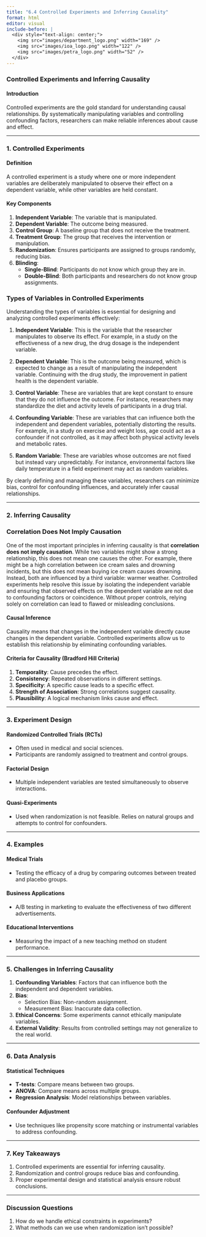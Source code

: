 ---
title: "6.4 Controlled Experiments and Inferring Causality"
format: html
editor: visual
include-before: |
  <div style="text-align: center;">
    <img src="images/department_logo.png" width="169" />
    <img src="images/ioa_logo.png" width="122" />
    <img src="images/petra_logo.png" width="52" />
  </div>
---

### **Controlled Experiments and Inferring Causality**

#### **Introduction**

Controlled experiments are the gold standard for understanding causal relationships. By systematically manipulating variables and controlling confounding factors, researchers can make reliable inferences about cause and effect.

------------------------------------------------------------------------

### **1. Controlled Experiments**

#### **Definition**

A controlled experiment is a study where one or more independent variables are deliberately manipulated to observe their effect on a dependent variable, while other variables are held constant.

#### **Key Components**

1.  **Independent Variable**: The variable that is manipulated.
2.  **Dependent Variable**: The outcome being measured.
3.  **Control Group**: A baseline group that does not receive the treatment.
4.  **Treatment Group**: The group that receives the intervention or manipulation.
5.  **Randomization**: Ensures participants are assigned to groups randomly, reducing bias.
6.  **Blinding**:
    -   **Single-Blind**: Participants do not know which group they are in.
    -   **Double-Blind**: Both participants and researchers do not know group assignments.

### **Types of Variables in Controlled Experiments**

Understanding the types of variables is essential for designing and analyzing controlled experiments effectively:

1.  **Independent Variable**: This is the variable that the researcher manipulates to observe its effect. For example, in a study on the effectiveness of a new drug, the drug dosage is the independent variable.

2.  **Dependent Variable**: This is the outcome being measured, which is expected to change as a result of manipulating the independent variable. Continuing with the drug study, the improvement in patient health is the dependent variable.

3.  **Control Variable**: These are variables that are kept constant to ensure that they do not influence the outcome. For instance, researchers may standardize the diet and activity levels of participants in a drug trial.

4.  **Confounding Variable**: These are variables that can influence both the independent and dependent variables, potentially distorting the results. For example, in a study on exercise and weight loss, age could act as a confounder if not controlled, as it may affect both physical activity levels and metabolic rates.

5.  **Random Variable**: These are variables whose outcomes are not fixed but instead vary unpredictably. For instance, environmental factors like daily temperature in a field experiment may act as random variables.

By clearly defining and managing these variables, researchers can minimize bias, control for confounding influences, and accurately infer causal relationships.

------------------------------------------------------------------------

### **2. Inferring Causality**

### **Correlation Does Not Imply Causation**

One of the most important principles in inferring causality is that **correlation does not imply causation**. While two variables might show a strong relationship, this does not mean one causes the other. For example, there might be a high correlation between ice cream sales and drowning incidents, but this does not mean buying ice cream causes drowning. Instead, both are influenced by a third variable: warmer weather. Controlled experiments help resolve this issue by isolating the independent variable and ensuring that observed effects on the dependent variable are not due to confounding factors or coincidence. Without proper controls, relying solely on correlation can lead to flawed or misleading conclusions.

#### **Causal Inference**

Causality means that changes in the independent variable directly cause changes in the dependent variable. Controlled experiments allow us to establish this relationship by eliminating confounding variables.

#### **Criteria for Causality (Bradford Hill Criteria)**

1.  **Temporality**: Cause precedes the effect.
2.  **Consistency**: Repeated observations in different settings.
3.  **Specificity**: A specific cause leads to a specific effect.
4.  **Strength of Association**: Strong correlations suggest causality.
5.  **Plausibility**: A logical mechanism links cause and effect.

------------------------------------------------------------------------

### **3. Experiment Design**

#### **Randomized Controlled Trials (RCTs)**

-   Often used in medical and social sciences.
-   Participants are randomly assigned to treatment and control groups.

#### **Factorial Design**

-   Multiple independent variables are tested simultaneously to observe interactions.

#### **Quasi-Experiments**

-   Used when randomization is not feasible. Relies on natural groups and attempts to control for confounders.

------------------------------------------------------------------------

### **4. Examples**

#### **Medical Trials**

-   Testing the efficacy of a drug by comparing outcomes between treated and placebo groups.

#### **Business Applications**

-   A/B testing in marketing to evaluate the effectiveness of two different advertisements.

#### **Educational Interventions**

-   Measuring the impact of a new teaching method on student performance.

------------------------------------------------------------------------

### **5. Challenges in Inferring Causality**

1.  **Confounding Variables**: Factors that can influence both the independent and dependent variables.
2.  **Bias**:
    -   Selection Bias: Non-random assignment.
    -   Measurement Bias: Inaccurate data collection.
3.  **Ethical Concerns**: Some experiments cannot ethically manipulate variables.
4.  **External Validity**: Results from controlled settings may not generalize to the real world.

------------------------------------------------------------------------

### **6. Data Analysis**

#### **Statistical Techniques**

-   **T-tests**: Compare means between two groups.
-   **ANOVA**: Compare means across multiple groups.
-   **Regression Analysis**: Model relationships between variables.

#### **Confounder Adjustment**

-   Use techniques like propensity score matching or instrumental variables to address confounding.

------------------------------------------------------------------------

### **7. Key Takeaways**

1.  Controlled experiments are essential for inferring causality.
2.  Randomization and control groups reduce bias and confounding.
3.  Proper experimental design and statistical analysis ensure robust conclusions.

------------------------------------------------------------------------

### **Discussion Questions**

1.  How do we handle ethical constraints in experiments?
2.  What methods can we use when randomization isn’t possible?

